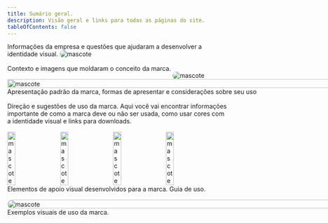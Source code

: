 ```yaml
---
title: Sumário geral.
description: Visão geral e links para todas as páginas do site.
tableOfContents: false
---
```


<WithLenis>
<div style="display: flex; gap: 16px; flex-wrap: wrap;">

   <GlowCard title="Briefing" href="/brand/briefing/">
      Informações da empresa e questões que ajudaram a desenvolver a identidade visual.
      <img src="https://images.unsplash.com/photo-1512314889357-e157c22f938d?w=350&auto=format&fit=crop&q=60&ixlib=rb-4.0.3&ixid=M3wxMjA3fDB8MHxzZWFyY2h8NHx8bm90ZXN8ZW58MHx8MHx8fDA%3D" alt="mascote" style="border-radius: 8px; margin: auto;"/>
   </GlowCard>

   <GlowCard title="Mood Board" href="/brand/idv/">
      Contexto e imagens que moldaram o conceito da marca.
      <img src="https://images.pexels.com/photos/17789974/pexels-photo-17789974/free-photo-of-a-pile-of-papers-with-various-items-on-top.jpeg?auto=compress&cs=tinysrgb&w=600" alt="mascote" style="border-radius: 8px; position: relative; bottom: -16px;"/>
   </GlowCard>

   <GlowCard title="A marca" href="/brand/brand/">
      <Image src="/logo-duas-cores.svg" alt="mascote" width="1000" height="20"/>
      Apresentação padrão da marca, formas de apresentar e considerações sobre seu uso
   </GlowCard>

   <GlowCard title="Guia de uso" href="/brand/design-guide/">
      Direção e sugestões de uso da marca. Aqui você vai encontrar informações importante de como a marca deve ou não ser usada, como usar cores com a identidade visual e links para downloads.
   </GlowCard>

   <GlowCard title="Mascotes" href="/brand/design-guide-mascotes/">
      <div style="display: flex; justify-content: space-between; gap: 4px;">
         <img src="/emoji00001.png" alt="mascote" style="width: 20%;"/>
         <img src="/emoji00003.png" alt="mascote" style="width: 20%;"/>
         <img src="/emoji00002.png" alt="mascote" style="width: 20%;"/>
         <img src="/emoji00004.png" alt="mascote" style="width: 20%;"/>
      </div>
      Elementos de apoio visual desenvolvidos para a marca. Guia de uso.
   </GlowCard>

   <GlowCard title="Mockups - Aplicações" href="/brand/design-guide-aplicacoes/">
      <Image src="/Image0003.png" alt="mascote" width="1000" height="20"style="border-radius: 16px;"/>
      Exemplos visuais de uso da marca.
   </GlowCard>

</div>
</WithLenis>